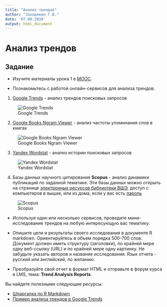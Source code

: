 ```yaml
---
title: "Анализ трендов"
author: "Заходякин Г.В."
date: '07.09.2018'
output: html_document
---
```


# Анализ трендов

## Задание

 - Изучите материалы урока 1 в [MOOC](http://bit.ly/r-mooc).

 - Познакомьтесь с работой онлайн-сервисов для анализа трендов:

1. [Google Trends](https://trends.google.com) - анализ трендов поисковых запросов

![Google Trends](google_trends.png)


2. [Google Books Ngram Viewer](https://books.google.com/ngrams) - анализ частоты упоминания слов в книгах

![Google Books Ngram Viewer](ngram_viewer.png)

3. [Yandex Wordstat](https://wordstat.yandex.ru) - анализ истории поисковых запросов

![Yandex Wordstat](wordstat.png)

4. Базы данных научного цитирования **Scopus** - анализ динамики публикаций по заданной тематике. Эти базы данных можно открыть на странице [электронных ресурсов библиотеки ВШЭ](https://library.hse.ru/e-resources), доступ с компьютеров в вышке, или из дома, если у вас есть [пароль](https://elib.hse.ru/e-resources/ez/ezregulation.htm)

![Scopus](scopus.png)

 - Используя один или несколько сервисов, проведите мини-исследование трендов на любую интересующую вас тематику. 

 - Опишите цели и результаты своего исследования в документе R markdown. Ориентируйтесь в объем порядка 500-700 слов. Документ должен иметь структуру (заголовки), по крайней мере одну веб-ссылку (URL) и по крайней мере одну картинку. Не забудьте указать авторов и название исследования. Язык отчета - русский или английский, по желанию.
 
 - Преобразуйте свой отчет в формат HTML и отправьте в форум курса в LMS, тема: **Trend Analysis Reports**.
 
 
 Вы найдете полезными следующие ресурсы:
 
 - [Шпаргалка по R Markdown](https://rawgit.com/postlogist/research-seminar/master/r-bootcamp/markdown.html)
 - [Пример анализа трендов в Google Trends](https://freshit.net/chto-predprinimatel-mozhet-uznat-v-google-trends/)
